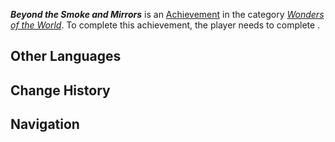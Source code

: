 {{stub}}
{{About|the achievement|the [[Archon Quest]] act|Beyond the Smoke and Mirrors}}
{{Achievement Infobox
|title        = Beyond the Smoke and Mirrors
|id           = 84331
|order id     = 5110
|category     = Wonders of the World
|description  = Complete "[[Beyond the Smoke and Mirrors]]."
|requirements = Complete ''[[The Flickering Light Splits in Twain]]''
|primogems    = 10
|tracking     = 
|topic        = 
|type         = Quest
|quest        = Beyond the Smoke and Mirrors
|hidden       = 1
}}
'''''Beyond the Smoke and Mirrors''''' is an [[Achievement]] in the category ''[[Wonders of the World]]''. To complete this achievement, the player needs to complete {{Quest|The Flickering Light Splits in Twain}}.
<!--
==Gameplay Notes==
* 

==Gallery==
{{Preview
|size=300px
|file=
|caption=
}}

==Video Guides==
{{EVT
|video1   = 
|caption1 = 
}}
-->
==Other Languages==
{{Other Languages|Beyond the Smoke and Mirrors}}

==Change History==
{{Change History|5.1}}

==Navigation==
{{Achievement Navbox}}